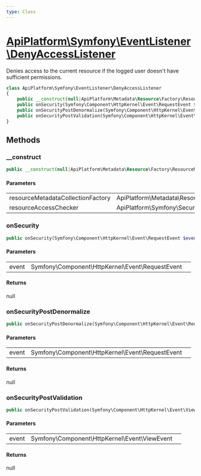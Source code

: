 ```yaml
---
type: Class
---
```


# [ApiPlatform\Symfony\EventListener\DenyAccessListener](/docs/reference/Symfony/EventListener/DenyAccessListener)

Denies access to the current resource if the logged user doesn't have sufficient permissions.


```php
class ApiPlatform\Symfony\EventListener\DenyAccessListener
{
    public __construct(null|ApiPlatform\Metadata\Resource\Factory\ResourceMetadataCollectionFactoryInterface $resourceMetadataCollectionFactory, null|ApiPlatform\Symfony\Security\ResourceAccessCheckerInterface $resourceAccessChecker)
    public onSecurity(Symfony\Component\HttpKernel\Event\RequestEvent $event): null
    public onSecurityPostDenormalize(Symfony\Component\HttpKernel\Event\RequestEvent $event): null
    public onSecurityPostValidation(Symfony\Component\HttpKernel\Event\ViewEvent $event): null
}
```
## Methods

### __construct



```php
public __construct(null|ApiPlatform\Metadata\Resource\Factory\ResourceMetadataCollectionFactoryInterface $resourceMetadataCollectionFactory, null|ApiPlatform\Symfony\Security\ResourceAccessCheckerInterface $resourceAccessChecker)
```

#### Parameters

<table><tbody>
<tr><td>resourceMetadataCollectionFactory</td><td>ApiPlatform\Metadata\Resource\Factory\ResourceMetadataCollectionFactoryInterface</td><td></td></tr><tr><td>resourceAccessChecker</td><td>ApiPlatform\Symfony\Security\ResourceAccessCheckerInterface</td><td></td></tr>
</tbody>
</table>

### onSecurity



```php
public onSecurity(Symfony\Component\HttpKernel\Event\RequestEvent $event): null
```

#### Parameters

<table><tbody>
<tr><td>event</td><td>Symfony\Component\HttpKernel\Event\RequestEvent</td><td></td></tr>
</tbody>
</table>

#### Returns

null

### onSecurityPostDenormalize



```php
public onSecurityPostDenormalize(Symfony\Component\HttpKernel\Event\RequestEvent $event): null
```

#### Parameters

<table><tbody>
<tr><td>event</td><td>Symfony\Component\HttpKernel\Event\RequestEvent</td><td></td></tr>
</tbody>
</table>

#### Returns

null

### onSecurityPostValidation



```php
public onSecurityPostValidation(Symfony\Component\HttpKernel\Event\ViewEvent $event): null
```

#### Parameters

<table><tbody>
<tr><td>event</td><td>Symfony\Component\HttpKernel\Event\ViewEvent</td><td></td></tr>
</tbody>
</table>

#### Returns

null
